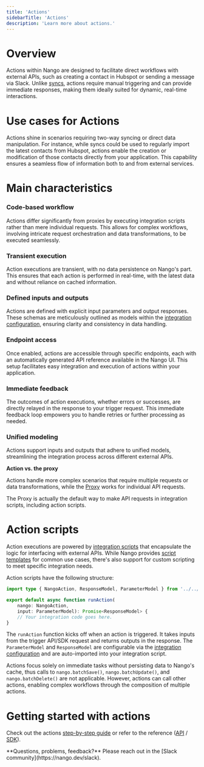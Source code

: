 ```yaml
---
title: 'Actions'
sidebarTitle: 'Actions'
description: 'Learn more about actions.'
---
```


# Overview

Actions within Nango are designed to facilitate direct workflows with external APIs, such as creating a contact in Hubspot or sending a message via Slack. Unlike [syncs](/understand/concepts/syncs), actions require manual triggering and can provide immediate responses, making them ideally suited for dynamic, real-time interactions.

# Use cases for Actions
Actions shine in scenarios requiring two-way syncing or direct data manipulation. For instance, while syncs could be used to regularly import the latest contacts from Hubspot, actions enable the creation or modification of those contacts directly from your application. This capability ensures a seamless flow of information both to and from external services.

# Main characteristics

### Code-based workflow 

Actions differ significantly from proxies by executing integration scripts rather than mere individual requests. This allows for complex workflows, involving intricate request orchestration and data transformations, to be executed seamlessly.

### Transient execution

Action executions are transient, with no data persistence on Nango's part. This ensures that each action is performed in real-time, with the latest data and without reliance on cached information.

### Defined inputs and outputs 

Actions are defined with explicit input parameters and output responses. These schemas are meticulously outlined as models within the [integration configuration](/understand/concepts/scripts#integration-configuration), ensuring clarity and consistency in data handling.

### Endpoint access 
Once enabled, actions are accessible through specific endpoints, each with an automatically generated API reference available in the Nango UI. This setup facilitates easy integration and execution of actions within your application.

### Immediate feedback

The outcomes of action executions, whether errors or successes, are directly relayed in the response to your trigger request. This immediate feedback loop empowers you to handle retries or further processing as needed.

### Unified modeling

Actions support inputs and outputs that adhere to unified models, streamlining the integration process across different external APIs. 

**Action vs. the proxy**

Actions handle more complex scenarios that require multiple requests or data transformations, while the [Proxy](/understand/concepts/proxy) works for individual API requests.

<Tip>
The Proxy is actually the default way to make API requests in integration scripts, including action scripts.
</Tip>

# Action scripts
Action executions are powered by [integration scripts](/understand/concepts/scripts) that encapsulate the logic for interfacing with external APIs. While Nango provides [script templates](understand/concepts/templates) for common use cases, there's also support for custom scripting to meet specific integration needs.

Action scripts have the following structure:

```typescript
import type { NangoAction, ResponseModel, ParameterModel } from '../../models';

export default async function runAction(
    nango: NangoAction, 
    input: ParameterModel): Promise<ResponseModel> {
    // Your integration code goes here.
}
```

The `runAction` function kicks off when an action is triggered. It takes inputs from the trigger API/SDK request and returns outputs in the response. The `ParameterModel` and `ResponseModel` are configurable via the [integration configuration](/understand/concepts/scripts#integration-configuration) and are auto-imported into your integration script.

Actions focus solely on immediate tasks without persisting data to Nango's cache, thus calls to `nango.batchSave()`, `nango.batchUpdate()`, and `nango.batchDelete()` are not applicable. However, actions can call other actions, enabling complex workflows through the composition of multiple actions.

# Getting started with actions

Check out the actions [step-by-step guide](/guides/getting-started/write-to-an-api) or refer to the reference ([API](/reference/api/action/trigger) / [SDK](/reference/sdks/node#actions)).

<Tip>
**Questions, problems, feedback?** Please reach out in the [Slack community](https://nango.dev/slack).
</Tip>